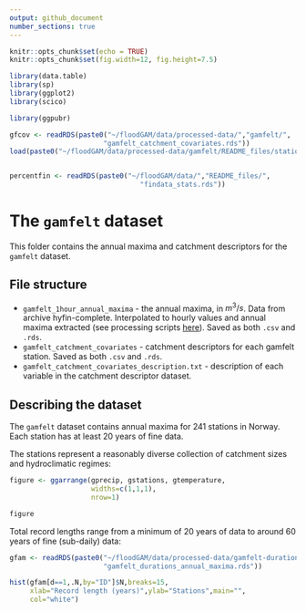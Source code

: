 ```yaml
---
output: github_document
number_sections: true
---
```


```r
knitr::opts_chunk$set(echo = TRUE)
knitr::opts_chunk$set(fig.width=12, fig.height=7.5)

library(data.table)
library(sp)
library(ggplot2)
library(scico)

library(ggpubr)

gfcov <- readRDS(paste0("~/floodGAM/data/processed-data/","gamfelt/",
                       "gamfelt_catchment_covariates.rds"))
load(paste0("~/floodGAM/data/processed-data/gamfelt/README_files/stationmaps.rda"))


percentfin <- readRDS(paste0("~/floodGAM/data/","README_files/",
                                "findata_stats.rds"))
```

# The `gamfelt` dataset

This folder contains the annual maxima and catchment descriptors for the `gamfelt` dataset.

## File structure

 - `gamfelt_1hour_annual_maxima` - the annual maxima, in $m^3/s$. Data from archive hyfin-complete. Interpolated to hourly values and annual maxima extracted (see processing scripts [here](~/floodGAM/code/scripts/1-data-creation/)). Saved as both `.csv` and `.rds`.
 - `gamfelt_catchment_covariates` - catchment descriptors for each gamfelt station. Saved as both `.csv` and `.rds`.
 - `gamfelt_catchment_covariates_description.txt` - description of each variable in the catchment descriptor dataset.


## Describing the dataset

The `gamfelt` dataset contains annual maxima for 241 stations in Norway. Each station has at least 20 years of fine data.

The stations represent a reasonably diverse collection of catchment sizes and hydroclimatic regimes:

```r
figure <- ggarrange(gprecip, gstations, gtemperature,
                    widths=c(1,1,1),
                    nrow=1)

figure
```


Total record lengths range from a minimum of 20 years of data to around 60 years of fine (sub-daily) data:

```r
gfam <- readRDS(paste0("~/floodGAM/data/processed-data/gamfelt-durations/",
                       "gamfelt_durations_annual_maxima.rds"))

hist(gfam[d==1,.N,by="ID"]$N,breaks=15,
     xlab="Record length (years)",ylab="Stations",main="",
     col="white")
```

